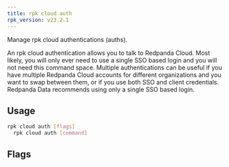 ```yaml
---
title: rpk cloud auth
rpk_version: v23.2.1
---
```


<head>
  <meta name="title" content="rpk cloud auth| Redpanda Docs" />
  <meta name="description" content="rpk cloud auth" />
  <link rel="canonical" href="https://docs.redpanda.com/docs/reference/rpk/rpk-cloud/rpk-cloud-auth" />
</head>

Manage rpk cloud authentications (auths).

An rpk cloud authentication allows you to talk to Redpanda Cloud. Most likely,
you will only ever need to use a single SSO based login and you will not need
this command space. Multiple authentications can be useful if you have multiple
Redpanda Cloud accounts for different organizations and you want to swap between
them, or if you use both SSO and client credentials. Redpanda Data recommends
using only a single SSO based login.

## Usage

```bash
rpk cloud auth [flags]
  rpk cloud auth [command]
```

## Flags

<!--
[cols=",,",]
|===
|*Value* |*Type* |*Description*

|-h, --help |- |Help for auth.

|--config |string |Redpanda or rpk config file; default search paths are
~/.config/rpk/rpk.yaml, $PWD, and /etc/redpanda/`redpanda.yaml`.

|-X, --config-opt |stringArray |Override rpk configuration settings; '-X
help' for detail or '-X list' for terser detail.

|--profile |string |rpk profile to use.

|-v, --verbose |- |Enable verbose logging.
|===

-->
